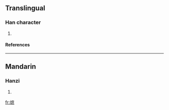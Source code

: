 ==Translingual==
===Han character===
{{Han char|rn=86|rad=火|as=11|sn=15|four=|canj=火戈廿火 (FITF)}}
# {{defn|Han|sort=火11}}
====References====
{{Han ref|kx=0680.390|dkj=19350|dj=1092.150|hdz=32229.120|uh=71AB|ud=29099}}

----
==Mandarin==
===Hanzi===
{{cmn-hanzi|pin=[[zhì]] (zhi4)|wg=chih<sup>4</sup>}}
# {{defn|Mandarin}}

[[fr:熫]]